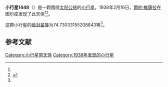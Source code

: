 {{Infobox planet
| bgcolour = #FFFFC0
| name = 1448 Lindbladia
| symbol = 
| image = 
| caption = 
| discovery = yes
| discovery_ref = 
| discoverer = [[爾約·維薩拉|爾約·維薩拉]]
| discovery_site = [[图尔库|图尔库]] 
| discovered = 1938年2月16日
| designations = yes
| mp_name = 
| named_after = 
| alt_names = 1938 DF/ 1949 BK / 1964 JG
| mp_category = [[主带小行星|主带小行星]]
| orbit_ref = <ref name="a">[http://ssd.jpl.nasa.gov/sbdb.cgi?sstr=1448 1448 Lindbladia] {{Wayback|url=http://ssd.jpl.nasa.gov/sbdb.cgi?sstr=1448 |date=20201118165952 }}，小行星數據庫瀏覽器（JPL Small-Body Database Browser）－[[美国国家航空航天局|美国国家航空航天局]]喷气推进实验室</ref>
| epoch = 2456400.5 (2013年4月18日更新)
| aphelion = {{convert|2.810636840612753|AU|km|3|abbr=on|lk=out}}
| perihelion = {{convert|1.935306785125077|AU|km|3|abbr=on}}
| semimajor = {{convert|2.372971812868915|AU|km|3|abbr=on}}
| eccentricity = 0.184437516
| period = 1335.172246 [[日|日]]<br />3.66[[儒略年|儒略年]]
| avg_speed = 
| inclination = 5.81949432304772
| asc_node = 44.93844879317815
| mean_anomaly = 
| arg_peri = 74.73033155208843
| satellites = 
| physical_characteristics = yes
| dimensions = 
| mass = 
| density = 
| surface_grav = 
| escape_velocity = 
| sidereal_day = 
| axial_tilt = 
| pole_ecliptic_lat = 
| pole_ecliptic_lon = 
| albedo = 
| temperatures= 
| temp_name1 = 
| mean_temp_1 = 
| max_temp_1 = 
| temp_name2 = 
| max_temp_2 = 
| spectral_type = 
| abs_magnitude = 74.73033155208843
}}

'''小行星1448'''（{{lang-en|1448 Lindbladia}}）是一颗围绕[[太阳|太阳]][[公转|公转]]的[[小行星|小行星]]。1938年2月16日，[[爾約·維薩拉|爾約·維薩拉]]在图尔库发现了此天体<ref name="a" /><ref>{{cite news|title=小行星列表|url=http://cfa-www.harvard.edu/iau/lists/NumberedMPs.txt|accessdate=2013-07-08|newspaper=哈佛大学|archive-date=2008-05-17|archive-url=https://web.archive.org/web/20080517010638/http://cfa-www.harvard.edu/iau/lists/NumberedMPs.txt|dead-url=no}}</ref>。

这颗小行星的[[绝对星等|绝对星等]]为74.73033155208843等<ref name="a" />。

==参考文献==
{{reflist}}
{{Minor Planet Number|[[小行星1447|小行星1447]]|[[小行星1449|小行星1449]]}}

{{小天体}}

[[Category:小行星带天体|Category:小行星带天体]]
[[Category:1938年发现的小行星|Category:1938年发现的小行星]]

{{asteroid-stub}}
